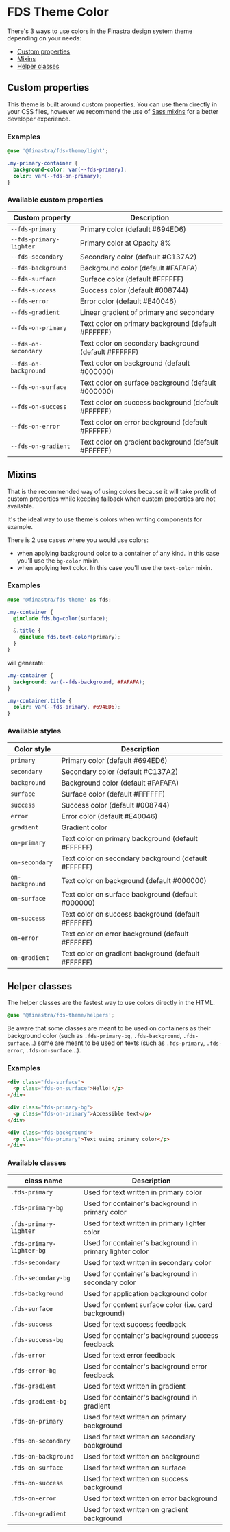 # FDS Theme Color

<Meta title="Foundations/Color" />

There's 3 ways to use colors in the Finastra design system theme depending on your needs:

- [Custom properties](#custom-properties)
- [Mixins](#mixins)
- [Helper classes](#helper-classes)

## Custom properties

This theme is built around custom properties. You can use them directly in your CSS files, however we recommend the use of [Sass mixins](#mixins) for a better developer experience.

### Examples

```SCSS
@use '@finastra/fds-theme/light';

.my-primary-container {
  background-color: var(--fds-primary);
  color: var(--fds-on-primary);
}
```

### Available custom properties

| Custom property         | Description                                          |
| ----------------------- | ---------------------------------------------------- |
| `--fds-primary`         | Primary color (default #694ED6)                      |
| `--fds-primary-lighter` | Primary color at Opacity 8%                          |
| `--fds-secondary`       | Secondary color (default #C137A2)                    |
| `--fds-background`      | Background color (default #FAFAFA)                   |
| `--fds-surface`         | Surface color (default #FFFFFF)                      |
| `--fds-success`         | Success color (default #008744)                      |
| `--fds-error`           | Error color (default #E40046)                        |
| `--fds-gradient`        | Linear gradient of primary and secondary             |
| `--fds-on-primary`      | Text color on primary background (default #FFFFFF)   |
| `--fds-on-secondary`    | Text color on secondary background (default #FFFFFF) |
| `--fds-on-background`   | Text color on background (default #000000)           |
| `--fds-on-surface`      | Text color on surface background (default #000000)   |
| `--fds-on-success`      | Text color on success background (default #FFFFFF)   |
| `--fds-on-error`        | Text color on error background (default #FFFFFF)     |
| `--fds-on-gradient`     | Text color on gradient background (default #FFFFFF)  |

## Mixins

That is the recommended way of using colors because it will take profit of custom properties while keeping fallback when custom properties are not available.

It's the ideal way to use theme's colors when writing components for example.

There is 2 use cases where you would use colors:

- when applying background color to a container of any kind. In this case you'll use the `bg-color` mixin.
- when applying text color. In this case you'll use the `text-color` mixin.

### Examples

```SCSS
@use '@finastra/fds-theme' as fds;

.my-container {
  @include fds.bg-color(surface);

  &.title {
    @include fds.text-color(primary);
  }
}
```

will generate:

```SCSS
.my-container {
  background: var(--fds-background, #FAFAFA);
}

.my-container.title {
  color: var(--fds-primary, #694ED6);
}
```

### Available styles

| Color style     | Description                                          |
| --------------- | ---------------------------------------------------- |
| `primary`       | Primary color (default #694ED6)                      |
| `secondary`     | Secondary color (default #C137A2)                    |
| `background`    | Background color (default #FAFAFA)                   |
| `surface`       | Surface color (default #FFFFFF)                      |
| `success`       | Success color (default #008744)                      |
| `error`         | Error color (default #E40046)                        |
| `gradient`      | Gradient color                                       |
| `on-primary`    | Text color on primary background (default #FFFFFF)   |
| `on-secondary`  | Text color on secondary background (default #FFFFFF) |
| `on-background` | Text color on background (default #000000)           |
| `on-surface`    | Text color on surface background (default #000000)   |
| `on-success`    | Text color on success background (default #FFFFFF)   |
| `on-error`      | Text color on error background (default #FFFFFF)     |
| `on-gradient`   | Text color on gradient background (default #FFFFFF)  |

## Helper classes

The helper classes are the fastest way to use colors directly in the HTML.

```SCSS
@use '@finastra/fds-theme/helpers';
```

Be aware that some classes are meant to be used on containers as their background color (such as `.fds-primary-bg`, `.fds-background`, `.fds-surface`...) some are meant to be used on texts (such as `.fds-primary`, `.fds-error`, `.fds-on-surface`...).

### Examples

```HTML
<div class="fds-surface">
  <p class="fds-on-surface">Hello!</p>
</div>
```

```HTML
<div class="fds-primary-bg">
  <p class="fds-on-primary">Accessible text</p>
</div>
```

```HTML
<div class="fds-background">
  <p class="fds-primary">Text using primary color</p>
</div>
```

### Available classes

| class name                | Description                                              |
| ------------------------- | -------------------------------------------------------- |
| `.fds-primary`            | Used for text written in primary color                   |
| `.fds-primary-bg`         | Used for container's background in primary color         |
| `.fds-primary-lighter`    | Used for text written in primary lighter color           |
| `.fds-primary-lighter-bg` | Used for container's background in primary lighter color |
| `.fds-secondary`          | Used for text written in secondary color                 |
| `.fds-secondary-bg`       | Used for container's background in secondary color       |
| `.fds-background`         | Used for application background color                    |
| `.fds-surface`            | Used for content surface color (i.e. card background)    |
| `.fds-success`            | Used for text success feedback                           |
| `.fds-success-bg`         | Used for container's background success feedback         |
| `.fds-error`              | Used for text error feedback                             |
| `.fds-error-bg`           | Used for container's background error feedback           |
| `.fds-gradient`           | Used for text written in gradient                        |
| `.fds-gradient-bg`        | Used for container's background in gradient              |
| `.fds-on-primary`         | Used for text written on primary background              |
| `.fds-on-secondary`       | Used for text written on secondary background            |
| `.fds-on-background`      | Used for text written on background                      |
| `.fds-on-surface`         | Used for text written on surface                         |
| `.fds-on-success`         | Used for text written on success background              |
| `.fds-on-error`           | Used for text written on error background                |
| `.fds-on-gradient`        | Used for text written on gradient background             |
